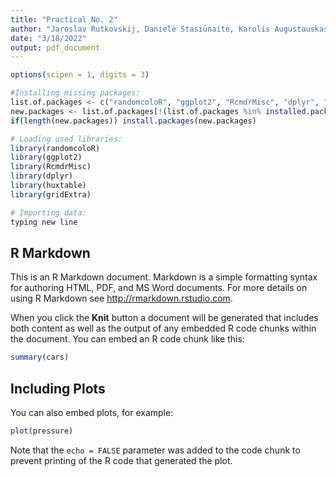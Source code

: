 ```yaml
---
title: "Practical No. 2"
author: "Jaroslav Rutkovskij, Danielė Stasiūnaitė, Karolis Augustauskas (JDK)"
date: "3/18/2022"
output: pdf_document
---
```

```r
options(scipen = 1, digits = 3)

#Installing missing packages:
list.of.packages <- c("randomcoloR", "ggplot2", "RcmdrMisc", "dplyr", "huxtable", "gridExtra")
new.packages <- list.of.packages[!(list.of.packages %in% installed.packages()[,"Package"])]
if(length(new.packages)) install.packages(new.packages)

# Loading used libraries:
library(randomcoloR)
library(ggplot2)
library(RcmdrMisc)
library(dplyr)
library(huxtable)
library(gridExtra)

# Importing data:
typing new line

```

## R Markdown

This is an R Markdown document. Markdown is a simple formatting syntax for authoring HTML, PDF, and MS Word documents. For more details on using R Markdown see <http://rmarkdown.rstudio.com>.

When you click the **Knit** button a document will be generated that includes both content as well as the output of any embedded R code chunks within the document. You can embed an R code chunk like this:

```r
summary(cars)
```

## Including Plots

You can also embed plots, for example:

```r
plot(pressure)
```

Note that the `echo = FALSE` parameter was added to the code chunk to prevent printing of the R code that generated the plot.
